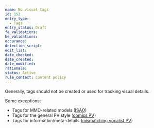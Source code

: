 ```yaml
---
name: No visual tags
id: 152
entry_type:
  - Tags
entry_status: Draft
fe_validations:
be_validations:
occurance:
detection_script:
edit_list:
date_checked:
date_created:
date_modified:
rationale:
status: Active
rule_context: Content policy
---
```

Generally, tags should not be created or used for tracking visual details.

Some exceptions:
- Tags for MMD-related models ([ISAO](https://vocadb.net/T/4839/isao))
- Tags for the general PV style ([comics PV](https://vocadb.net/T/3304/comics-pv))
- Tags for information/meta-details ([mismatching vocalist PV](https://vocadb.net/T/4879/mismatching-vocalist-pv))